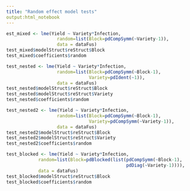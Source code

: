 ```yaml
---
title: "Random effect model tests"
output:html_notebook
---
```


```r
est_mixed <- lme(Yield ~ Variety*Infection, 
                   random=list(Block=pdCompSymm(~Variety-1)), 
                   data = dataFus)
test_mixed$modelStruct$reStruct$Block
test_mixed$coefficients$random
```

```r
test_nested <- lme(Yield ~ Variety*Infection, 
                   random=list(Block=pdCompSymm(~Block-1), 
                               Variety=pdIdent(~1)), 
                   data = dataFus)
test_nested$modelStruct$reStruct$Block
test_nested$modelStruct$reStruct$Variety
test_nested$coefficients$random
```

```r
test_nested2 <- lme(Yield ~ Variety*Infection, 
                   random=list(Block=pdCompSymm(~Block-1), 
                               Variety=pdCompSymm(~Variety-1)), 
                   data = dataFus)
test_nested2$modelStruct$reStruct$Block
test_nested2$modelStruct$reStruct$Variety
test_nested2$coefficients$random
```

```r
test_blocked <- lme(Yield ~ Variety*Infection, 
            random=list(Block=pdBlocked(list(pdCompSymm(~Block-1), 
                                             pdDiag(~Variety-1)))), 
            data = dataFus)
test_blocked$modelStruct$reStruct$Block
test_blocked$coefficients$random
```
